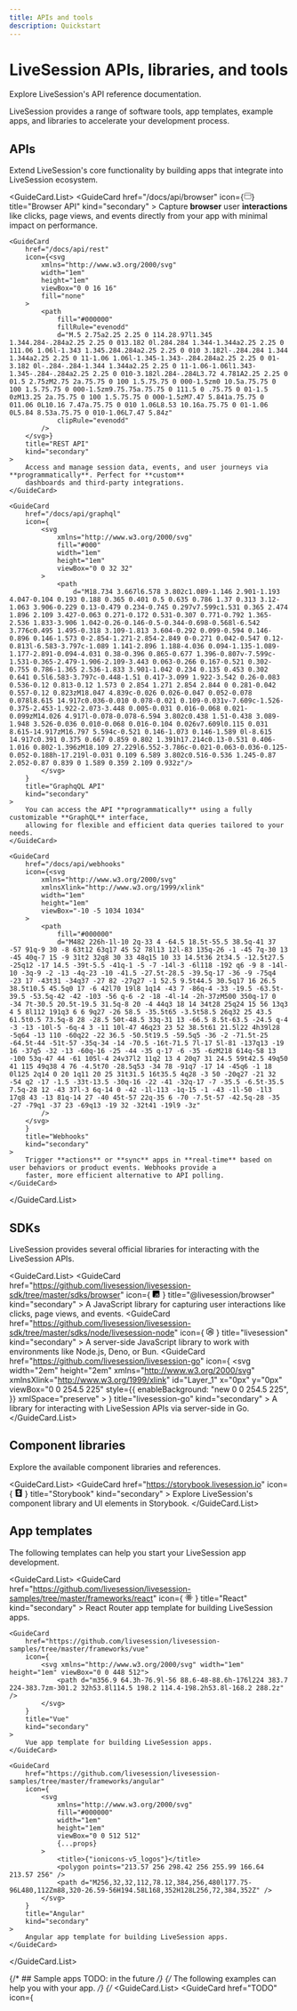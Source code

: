 ```yaml
---
title: APIs and tools
description: Quickstart
---
```


# LiveSession APIs, libraries, and tools
<Subtitle>
    Explore LiveSession's API reference documentation.
</Subtitle>

LiveSession provides a range of software tools, app templates, example apps, and libraries to accelerate your development process.

## APIs
Extend LiveSession's core functionality by building apps that integrate into LiveSession ecosystem.

<GuideCard.List>
    <GuideCard
        href="/docs/api/browser"
        icon={<svg
            xmlns="http://www.w3.org/2000/svg"
            width="1em"
            height="1em"
            viewBox="0 0 24 24"
            fill="none"
        >
            <path
                d="M22 9H2M2 7.8L2 16.2C2 17.8802 2 18.7202 2.32698 19.362C2.6146 19.9265 3.07354 20.3854 3.63803 20.673C4.27976 21 5.11984 21 6.8 21H17.2C18.8802 21 19.7202 21 20.362 20.673C20.9265 20.3854 21.3854 19.9265 21.673 19.362C22 18.7202 22 17.8802 22 16.2V7.8C22 6.11984 22 5.27977 21.673 4.63803C21.3854 4.07354 20.9265 3.6146 20.362 3.32698C19.7202 3 18.8802 3 17.2 3L6.8 3C5.11984 3 4.27976 3 3.63803 3.32698C3.07354 3.6146 2.6146 4.07354 2.32698 4.63803C2 5.27976 2 6.11984 2 7.8Z"
                stroke="#000000"
                strokeWidth={2}
                strokeLinecap="round"
                strokeLinejoin="round"
            />
        </svg>}
        title="Browser API"
        kind="secondary"
    >
        Capture **browser** user **interactions** like clicks, page views, and events directly from your app with minimal impact
        on performance.
    </GuideCard>

    <GuideCard
        href="/docs/api/rest"
        icon={<svg
            xmlns="http://www.w3.org/2000/svg"
            width="1em"
            height="1em"
            viewBox="0 0 16 16"
            fill="none"
        >
            <path
                fill="#000000"
                fillRule="evenodd"
                d="M.5 2.75a2.25 2.25 0 114.28.97l1.345 1.344.284-.284a2.25 2.25 0 013.182 0l.284.284 1.344-1.344a2.25 2.25 0 111.06 1.06l-1.343 1.345.284.284a2.25 2.25 0 010 3.182l-.284.284 1.344 1.344a2.25 2.25 0 11-1.06 1.06l-1.345-1.343-.284.284a2.25 2.25 0 01-3.182 0l-.284-.284-1.344 1.344a2.25 2.25 0 11-1.06-1.06l1.343-1.345-.284-.284a2.25 2.25 0 010-3.182l.284-.284L3.72 4.781A2.25 2.25 0 01.5 2.75zM2.75 2a.75.75 0 100 1.5.75.75 0 000-1.5zm0 10.5a.75.75 0 100 1.5.75.75 0 000-1.5zm9.75.75a.75.75 0 111.5 0 .75.75 0 01-1.5 0zM13.25 2a.75.75 0 100 1.5.75.75 0 000-1.5zM7.47 5.841a.75.75 0 011.06 0L10.16 7.47a.75.75 0 010 1.06L8.53 10.16a.75.75 0 01-1.06 0L5.84 8.53a.75.75 0 010-1.06L7.47 5.84z"
                clipRule="evenodd"
            />
        </svg>}
        title="REST API"
        kind="secondary"
    >
        Access and manage session data, events, and user journeys via **programmatically**. Perfect for **custom**
        dashboards and third-party integrations.
    </GuideCard>

    <GuideCard 
        href="/docs/api/graphql"
        icon={
            <svg
                xmlns="http://www.w3.org/2000/svg"
                fill="#000"
                width="1em"
                height="1em"
                viewBox="0 0 32 32"
            >
                <path
                    d="M18.734 3.667l6.578 3.802c1.089-1.146 2.901-1.193 4.047-0.104 0.193 0.188 0.365 0.401 0.5 0.635 0.786 1.37 0.313 3.12-1.063 3.906-0.229 0.13-0.479 0.234-0.745 0.297v7.599c1.531 0.365 2.474 1.896 2.109 3.427-0.063 0.271-0.172 0.531-0.307 0.771-0.792 1.365-2.536 1.833-3.906 1.042-0.26-0.146-0.5-0.344-0.698-0.568l-6.542 3.776c0.495 1.495-0.318 3.109-1.813 3.604-0.292 0.099-0.594 0.146-0.896 0.146-1.573 0-2.854-1.271-2.854-2.849 0-0.271 0.042-0.547 0.12-0.813l-6.583-3.797c-1.089 1.141-2.896 1.188-4.036 0.094-1.135-1.089-1.177-2.891-0.094-4.031 0.38-0.396 0.865-0.677 1.396-0.807v-7.599c-1.531-0.365-2.479-1.906-2.109-3.443 0.063-0.266 0.167-0.521 0.302-0.755 0.786-1.365 2.536-1.833 3.901-1.042 0.234 0.135 0.453 0.302 0.641 0.5l6.583-3.797c-0.448-1.51 0.417-3.099 1.922-3.542 0.26-0.083 0.536-0.12 0.813-0.12 1.573 0 2.854 1.271 2.854 2.844 0 0.281-0.042 0.557-0.12 0.823zM18.047 4.839c-0.026 0.026-0.047 0.052-0.078 0.078l8.615 14.917c0.036-0.010 0.078-0.021 0.109-0.031v-7.609c-1.526-0.375-2.453-1.922-2.073-3.448 0.005-0.031 0.016-0.068 0.021-0.099zM14.026 4.917l-0.078-0.078-6.594 3.802c0.438 1.51-0.438 3.089-1.948 3.526-0.036 0.010-0.068 0.016-0.104 0.026v7.609l0.115 0.031 8.615-14.917zM16.797 5.594c-0.521 0.146-1.073 0.146-1.589 0l-8.615 14.917c0.391 0.375 0.667 0.859 0.802 1.391h17.214c0.13-0.531 0.406-1.016 0.802-1.396zM18.109 27.229l6.552-3.786c-0.021-0.063-0.036-0.125-0.052-0.188h-17.219l-0.031 0.109 6.589 3.802c0.516-0.536 1.245-0.87 2.052-0.87 0.839 0 1.589 0.359 2.109 0.932z"/>
            </svg>
        }
        title="GraphqQL API"
        kind="secondary"
    >
        You can access the API **programmatically** using a fully customizable **GraphQL** interface,
        allowing for flexible and efficient data queries tailored to your needs.
    </GuideCard> 

    <GuideCard
        href="/docs/api/webhooks"
        icon={<svg
            xmlns="http://www.w3.org/2000/svg"
            xmlnsXlink="http://www.w3.org/1999/xlink"
            width="1em"
            height="1em"
            viewBox="-10 -5 1034 1034"
        >
            <path
                fill="#000000"
                d="M482 226h-1l-10 2q-33 4 -64.5 18.5t-55.5 38.5q-41 37 -57 91q-9 30 -8 63t12 63q17 45 52 78l13 12l-83 135q-26 -1 -45 7q-30 13 -45 40q-7 15 -9 31t2 32q8 30 33 48q15 10 33 14.5t36 2t34.5 -12.5t27.5 -25q12 -17 14.5 -39t-5.5 -41q-1 -5 -7 -14l-3 -6l118 -192 q6 -9 8 -14l-10 -3q-9 -2 -13 -4q-23 -10 -41.5 -27.5t-28.5 -39.5q-17 -36 -9 -75q4 -23 17 -43t31 -34q37 -27 82 -27q27 -1 52.5 9.5t44.5 30.5q17 16 26.5 38.5t10.5 45.5q0 17 -6 42l70 19l8 1q14 -43 7 -86q-4 -33 -19.5 -63.5t-39.5 -53.5q-42 -42 -103 -56 q-6 -2 -18 -4l-14 -2h-37zM500 350q-17 0 -34 7t-30.5 20.5t-19.5 31.5q-8 20 -4 44q3 18 14 34t28 25q24 15 56 13q3 4 5 8l112 191q3 6 6 9q27 -26 58.5 -35.5t65 -3.5t58.5 26q32 25 43.5 61.5t0.5 73.5q-8 28 -28.5 50t-48.5 33q-31 13 -66.5 8.5t-63.5 -24.5 q-4 -3 -13 -10l-5 -6q-4 3 -11 10l-47 46q23 23 52 38.5t61 21.5l22 4h39l28 -5q64 -13 110 -60q22 -22 36.5 -50.5t19.5 -59.5q5 -36 -2 -71.5t-25 -64.5t-44 -51t-57 -35q-34 -14 -70.5 -16t-71.5 7l-17 5l-81 -137q13 -19 16 -37q5 -32 -13 -60q-16 -25 -44 -35 q-17 -6 -35 -6zM218 614q-58 13 -100 53q-47 44 -61 105l-4 24v37l2 11q2 13 4 20q7 31 24.5 59t42.5 49q50 41 115 49q38 4 76 -4.5t70 -28.5q53 -34 78 -91q7 -17 14 -45q6 -1 18 0l125 2q14 0 20 1q11 20 25 31t31.5 16t35.5 4q28 -3 50 -20q27 -21 32 -54 q2 -17 -1.5 -33t-13.5 -30q-16 -22 -41 -32q-17 -7 -35.5 -6.5t-35.5 7.5q-28 12 -43 37l-3 6q-14 0 -42 -1l-113 -1q-15 -1 -43 -1l-50 -1l3 17q8 43 -13 81q-14 27 -40 45t-57 22q-35 6 -70 -7.5t-57 -42.5q-28 -35 -27 -79q1 -37 23 -69q13 -19 32 -32t41 -19l9 -3z"
            />
        </svg>
        }
        title="Webhooks"
        kind="secondary"
    >
        Trigger **actions** or **sync** apps in **real-time** based on user behaviors or product events. Webhooks provide a
        faster, more efficient alternative to API polling.
    </GuideCard>
</GuideCard.List>

## SDKs
LiveSession provides several official libraries for interacting with the LiveSession APIs.

<GuideCard.List>
    <GuideCard
        href="https://github.com/livesession/livesession-sdk/tree/master/sdks/browser"
        icon={
            <svg xmlns="http://www.w3.org/2000/svg" viewBox="0 0 448 512" width="1em" height="1em">
                <path
                    d="M400 32H48C21.5 32 0 53.5 0 80v352c0 26.5 21.5 48 48 48h352c26.5 0 48-21.5 48-48V80c0-26.5-21.5-48-48-48zM243.8 381.4c0 43.6-25.6 63.5-62.9 63.5-33.7 0-53.2-17.4-63.2-38.5l34.3-20.7c6.6 11.7 12.6 21.6 27.1 21.6 13.8 0 22.6-5.4 22.6-26.5V237.7h42.1v143.7zm99.6 63.5c-39.1 0-64.4-18.6-76.7-43l34.3-19.8c9 14.7 20.8 25.6 41.5 25.6 17.4 0 28.6-8.7 28.6-20.8 0-14.4-11.4-19.5-30.7-28l-10.5-4.5c-30.4-12.9-50.5-29.2-50.5-63.5 0-31.6 24.1-55.6 61.6-55.6 26.8 0 46 9.3 59.8 33.7L368 290c-7.2-12.9-15-18-27.1-18-12.3 0-20.1 7.8-20.1 18 0 12.6 7.8 17.7 25.9 25.6l10.5 4.5c35.8 15.3 55.9 31 55.9 66.2 0 37.8-29.8 58.6-69.7 58.6z"/>
            </svg>
        }
        title="@livesession/browser"
        kind="secondary"
    >
        A JavaScript library for capturing user interactions like clicks, page views, and events.
    </GuideCard>
    <GuideCard
        href="https://github.com/livesession/livesession-sdk/tree/master/sdks/node/livesession-node"
        icon={
            <svg
                width="1em"
                height="1em"
                xmlns="http://www.w3.org/2000/svg"
                data-name="Layer 1"
                viewBox="0 0 109 122.88"
            >
                <defs>
                    <style>{".cls-1{fill-rule:evenodd;}"}</style>
                </defs>
                <title>{"node-js-black"}</title>
                <path
                    className="cls-1"
                    d="M68.43,87.08c-19.7,0-23.83-9-23.83-16.63a1.3,1.3,0,0,1,1.3-1.3h5.82A1.3,1.3,0,0,1,53,70.25c.88,5.93,3.49,8.92,15.41,8.92C77.9,79.17,81.93,77,81.93,72c0-2.9-1.15-5-15.89-6.49-12.33-1.22-20-3.93-20-13.8,0-9.08,7.66-14.49,20.5-14.49,14.42,0,21.56,5,22.46,15.76a1.31,1.31,0,0,1-.35,1,1.35,1.35,0,0,1-1,.42H81.9a1.29,1.29,0,0,1-1.26-1c-1.41-6.23-4.81-8.23-14.07-8.23C56.21,45.15,55,48.76,55,51.46c0,3.28,1.42,4.24,15.4,6.09S90.82,62,90.82,71.71,82.64,87.14,68.37,87.14l.06-.06Zm-13.91,35.8a9.45,9.45,0,0,1-4.72-1.26l-15-8.9c-2.25-1.26-1.15-1.7-.41-2a30.38,30.38,0,0,0,6.8-3.1,1.15,1.15,0,0,1,1.12.08l11.55,6.85a1.51,1.51,0,0,0,1.4,0l45-26a1.42,1.42,0,0,0,.69-1.22V35.43a1.44,1.44,0,0,0-.7-1.24l-45-26a1.38,1.38,0,0,0-1.39,0l-45,26a1.42,1.42,0,0,0-.71,1.23v52a1.39,1.39,0,0,0,.7,1.21l12.33,7.12C27.85,99.06,32,95.11,32,91.15V39.86a1.29,1.29,0,0,1,1.31-1.3H39a1.29,1.29,0,0,1,1.3,1.3V91.17c0,8.93-4.87,14-13.33,14-2.6,0-4.66,0-10.38-2.82L4.72,95.59A9.51,9.51,0,0,1,0,87.38v-52a9.47,9.47,0,0,1,4.72-8.21l45.07-26a9.89,9.89,0,0,1,9.47,0l45,26A9.49,9.49,0,0,1,109,35.43v52a9.54,9.54,0,0,1-4.72,8.21l-45,26a9.5,9.5,0,0,1-4.74,1.26v0Zm0,0Z"
                />
            </svg>
        }
        title="livesession"
        kind="secondary"
    >
        A server-side JavaScript library to work with environments like Node.js, Deno, or Bun.
    </GuideCard>
    <GuideCard
        href="https://github.com/livesession/livesession-go"
        icon={
            <svg
                width="2em"
                height="2em"
                xmlns="http://www.w3.org/2000/svg"
                xmlnsXlink="http://www.w3.org/1999/xlink"
                id="Layer_1"
                x="0px"
                y="0px"
                viewBox="0 0 254.5 225"
                style={{
                enableBackground: "new 0 0 254.5 225",
                }}
                xmlSpace="preserve"
            >
                <style type="text/css">
                {
                    "\n\t.st0{fill:#2DBCAF;}\n\t.st1{fill:#5DC9E1;}\n\t.st2{fill:#FDDD00;}\n\t.st3{fill:#CE3262;}\n\t.st4{fill:#00ACD7;}\n\t.st5{fill:#FFFFFF;}\n"
                }
                </style>
                <g>
                <g>
                    <g>
                    <g>
                        <path d="M40.2,101.1c-0.4,0-0.5-0.2-0.3-0.5l2.1-2.7c0.2-0.3,0.7-0.5,1.1-0.5l35.7,0c0.4,0,0.5,0.3,0.3,0.6l-1.7,2.6      c-0.2,0.3-0.7,0.6-1,0.6L40.2,101.1z" />
                    </g>
                    </g>
                </g>
                <g>
                    <g>
                    <g>
                        <path d="M25.1,110.3c-0.4,0-0.5-0.2-0.3-0.5l2.1-2.7c0.2-0.3,0.7-0.5,1.1-0.5l45.6,0c0.4,0,0.6,0.3,0.5,0.6l-0.8,2.4      c-0.1,0.4-0.5,0.6-0.9,0.6L25.1,110.3z" />
                    </g>
                    </g>
                </g>
                <g>
                    <g>
                    <g>
                        <path d="M49.3,119.5c-0.4,0-0.5-0.3-0.3-0.6l1.4-2.5c0.2-0.3,0.6-0.6,1-0.6l20,0c0.4,0,0.6,0.3,0.6,0.7l-0.2,2.4      c0,0.4-0.4,0.7-0.7,0.7L49.3,119.5z" />
                    </g>
                    </g>
                </g>
                <g>
                    <g id="CXHf1q_5_">
                    <g>
                        <g>
                        <path d="M153.1,99.3c-6.3,1.6-10.6,2.8-16.8,4.4c-1.5,0.4-1.6,0.5-2.9-1c-1.5-1.7-2.6-2.8-4.7-3.8c-6.3-3.1-12.4-2.2-18.1,1.5       c-6.8,4.4-10.3,10.9-10.2,19c0.1,8,5.6,14.6,13.5,15.7c6.8,0.9,12.5-1.5,17-6.6c0.9-1.1,1.7-2.3,2.7-3.7c-3.6,0-8.1,0-19.3,0       c-2.1,0-2.6-1.3-1.9-3c1.3-3.1,3.7-8.3,5.1-10.9c0.3-0.6,1-1.6,2.5-1.6c5.1,0,23.9,0,36.4,0c-0.2,2.7-0.2,5.4-0.6,8.1       c-1.1,7.2-3.8,13.8-8.2,19.6c-7.2,9.5-16.6,15.4-28.5,17c-9.8,1.3-18.9-0.6-26.9-6.6c-7.4-5.6-11.6-13-12.7-22.2       c-1.3-10.9,1.9-20.7,8.5-29.3c7.1-9.3,16.5-15.2,28-17.3c9.4-1.7,18.4-0.6,26.5,4.9c5.3,3.5,9.1,8.3,11.6,14.1       C154.7,98.5,154.3,99,153.1,99.3z" />
                        </g>
                        <g>
                        <path d="M186.2,154.6c-9.1-0.2-17.4-2.8-24.4-8.8c-5.9-5.1-9.6-11.6-10.8-19.3c-1.8-11.3,1.3-21.3,8.1-30.2       c7.3-9.6,16.1-14.6,28-16.7c10.2-1.8,19.8-0.8,28.5,5.1c7.9,5.4,12.8,12.7,14.1,22.3c1.7,13.5-2.2,24.5-11.5,33.9       c-6.6,6.7-14.7,10.9-24,12.8C191.5,154.2,188.8,154.3,186.2,154.6z M210,114.2c-0.1-1.3-0.1-2.3-0.3-3.3       c-1.8-9.9-10.9-15.5-20.4-13.3c-9.3,2.1-15.3,8-17.5,17.4c-1.8,7.8,2,15.7,9.2,18.9c5.5,2.4,11,2.1,16.3-0.6       C205.2,129.2,209.5,122.8,210,114.2z" />
                        </g>
                    </g>
                    </g>
                </g>
                </g>
            </svg>
        }
        title="livesession-go"
        kind="secondary"
    >
        A library for interacting with LiveSession APIs via server-side in Go.
    </GuideCard>
</GuideCard.List>

## Component libraries
Explore the available component libraries and references.

<GuideCard.List>
    <GuideCard
        href="https://storybook.livesession.io"
        icon={
            <svg
                xmlns="http://www.w3.org/2000/svg"
                fill="#000000"
                width="1em"
                height="1em"
                viewBox="0 0 32 32"
            >
                <path
                    d="M21.786 0.318l-0.161 3.615c-0.005 0.203 0.229 0.328 0.391 0.203l1.411-1.068 1.198 0.932c0.156 0.104 0.365 0 0.375-0.188l-0.135-3.677 1.776-0.135c0.922-0.063 1.708 0.672 1.708 1.599v28.802c0 0.917-0.766 1.646-1.682 1.599l-21.469-0.958c-0.833-0.036-1.505-0.708-1.531-1.547l-1-26.401c-0.052-0.885 0.62-1.646 1.505-1.693l17.599-1.109zM17.693 12.401c0 0.625 4.214 0.318 4.786-0.109 0-4.266-2.292-6.521-6.479-6.521-4.198 0-6.531 2.297-6.531 5.724 0 5.932 8 6.036 8 9.276 0 0.938-0.427 1.469-1.401 1.469-1.281 0-1.802-0.651-1.734-2.88 0-0.479-4.865-0.641-5.026 0-0.359 5.375 2.974 6.932 6.797 6.932 3.724 0 6.63-1.984 6.63-5.573 0-6.359-8.135-6.188-8.135-9.333 0-1.292 0.964-1.464 1.505-1.464 0.604 0 1.667 0.094 1.589 2.49z"/>
            </svg>
        }
        title="Storybook"
        kind="secondary"
    >
        Explore LiveSession's component library and UI elements in Storybook.
    </GuideCard>
</GuideCard.List>

## App templates
The following templates can help you start your LiveSession app development.

<GuideCard.List>
    <GuideCard
        href="https://github.com/livesession/livesession-samples/tree/master/frameworks/react"
        icon={
            <svg
                xmlns="http://www.w3.org/2000/svg"
                fill="#000000"
                width="1em"
                height="1em"
                viewBox="0 0 512 512"
            >
                <title>{"ionicons-v5_logos"}</title>
                <path d="M410.66,180.72h0q-7.67-2.62-15.45-4.88,1.29-5.25,2.38-10.56c11.7-56.9,4.05-102.74-22.06-117.83-25-14.48-66,.61-107.36,36.69q-6.1,5.34-11.95,11-3.9-3.76-8-7.36c-43.35-38.58-86.8-54.83-112.88-39.69-25,14.51-32.43,57.6-21.9,111.53q1.58,8,3.55,15.93c-6.15,1.75-12.09,3.62-17.77,5.6C48.46,198.9,16,226.73,16,255.59c0,29.82,34.84,59.72,87.77,77.85q6.44,2.19,13,4.07Q114.64,346,113,354.68c-10,53-2.2,95.07,22.75,109.49,25.77,14.89,69-.41,111.14-37.31q5-4.38,10-9.25,6.32,6.11,13,11.86c40.8,35.18,81.09,49.39,106,34.93,25.75-14.94,34.12-60.14,23.25-115.13q-1.25-6.3-2.88-12.86,4.56-1.35,8.93-2.79c55-18.27,90.83-47.81,90.83-78C496,226.62,462.5,198.61,410.66,180.72Zm-129-81.08c35.43-30.91,68.55-43.11,83.65-34.39h0c16.07,9.29,22.32,46.75,12.22,95.88q-1,4.8-2.16,9.57a487.83,487.83,0,0,0-64.18-10.16,481.27,481.27,0,0,0-40.57-50.75Q276,104.57,281.64,99.64ZM157.73,280.25q6.51,12.6,13.61,24.89,7.23,12.54,15.07,24.71a435.28,435.28,0,0,1-44.24-7.13C146.41,309,151.63,294.75,157.73,280.25Zm0-48.33c-6-14.19-11.08-28.15-15.25-41.63,13.7-3.07,28.3-5.58,43.52-7.48q-7.65,11.94-14.72,24.23T157.7,231.92Zm10.9,24.17q9.48-19.77,20.42-38.78h0q10.93-19,23.27-37.13c14.28-1.08,28.92-1.65,43.71-1.65s29.52.57,43.79,1.66q12.21,18.09,23.13,37t20.69,38.6Q334,275.63,323,294.73h0q-10.91,19-23,37.24c-14.25,1-29,1.55-44,1.55s-29.47-.47-43.46-1.38q-12.43-18.19-23.46-37.29T168.6,256.09ZM340.75,305q7.25-12.58,13.92-25.49h0a440.41,440.41,0,0,1,16.12,42.32A434.44,434.44,0,0,1,326,329.48Q333.62,317.39,340.75,305Zm13.72-73.07q-6.64-12.65-13.81-25h0q-7-12.18-14.59-24.06c15.31,1.94,30,4.52,43.77,7.67A439.89,439.89,0,0,1,354.47,231.93ZM256.23,124.48h0a439.75,439.75,0,0,1,28.25,34.18q-28.35-1.35-56.74,0C237.07,146.32,246.62,134.87,256.23,124.48ZM145.66,65.86c16.06-9.32,51.57,4,89,37.27,2.39,2.13,4.8,4.36,7.2,6.67A491.37,491.37,0,0,0,201,160.51a499.12,499.12,0,0,0-64.06,10q-1.83-7.36-3.3-14.82h0C124.59,109.46,130.58,74.61,145.66,65.86ZM122.25,317.71q-6-1.71-11.85-3.71c-23.4-8-42.73-18.44-56-29.81C42.52,274,36.5,263.83,36.5,255.59c0-17.51,26.06-39.85,69.52-55q8.19-2.85,16.52-5.21a493.54,493.54,0,0,0,23.4,60.75A502.46,502.46,0,0,0,122.25,317.71Zm111.13,93.67c-18.63,16.32-37.29,27.89-53.74,33.72h0c-14.78,5.23-26.55,5.38-33.66,1.27-15.14-8.75-21.44-42.54-12.85-87.86q1.53-8,3.5-16a480.85,480.85,0,0,0,64.69,9.39,501.2,501.2,0,0,0,41.2,51C239.54,405.83,236.49,408.65,233.38,411.38Zm23.42-23.22c-9.72-10.51-19.42-22.14-28.88-34.64q13.79.54,28.08.54c9.78,0,19.46-.21,29-.64A439.33,439.33,0,0,1,256.8,388.16Zm124.52,28.59c-2.86,15.44-8.61,25.74-15.72,29.86-15.13,8.78-47.48-2.63-82.36-32.72-4-3.44-8-7.13-12.07-11a484.54,484.54,0,0,0,40.23-51.2,477.84,477.84,0,0,0,65-10.05q1.47,5.94,2.6,11.64h0C383.81,377.58,384.5,399.56,381.32,416.75Zm17.4-102.64h0c-2.62.87-5.32,1.71-8.06,2.53a483.26,483.26,0,0,0-24.31-60.94,481.52,481.52,0,0,0,23.36-60.06c4.91,1.43,9.68,2.93,14.27,4.52,44.42,15.32,71.52,38,71.52,55.43C475.5,274.19,446.23,298.33,398.72,314.11Z" />
                <path d="M256,298.55a43,43,0,1,0-42.86-43A42.91,42.91,0,0,0,256,298.55Z" />
            </svg>
        }
        title="React"
        kind="secondary"
    >
        React Router app template for building LiveSession apps.
    </GuideCard>

    <GuideCard
        href="https://github.com/livesession/livesession-samples/tree/master/frameworks/vue"
        icon={
            <svg xmlns="http://www.w3.org/2000/svg" width="1em" height="1em" viewBox="0 0 448 512">
                <path d="m356.9 64.3h-76.9l-56 88.6-48-88.6h-176l224 383.7 224-383.7zm-301.2 32h53.8l114.5 198.2 114.4-198.2h53.8l-168.2 288.2z" />
            </svg>
        }
        title="Vue"
        kind="secondary"
    >
        Vue app template for building LiveSession apps.
    </GuideCard>

    <GuideCard
        href="https://github.com/livesession/livesession-samples/tree/master/frameworks/angular"
        icon={
            <svg
                xmlns="http://www.w3.org/2000/svg"
                fill="#000000"
                width="1em"
                height="1em"
                viewBox="0 0 512 512"
                {...props}
            >
                <title>{"ionicons-v5_logos"}</title>
                <polygon points="213.57 256 298.42 256 255.99 166.64 213.57 256" />
                <path d="M256,32,32,112,78.12,384,256,480l177.75-96L480,112Zm88,320-26.59-56H194.58L168,352H128L256,72,384,352Z" />
            </svg>
        }
        title="Angular"
        kind="secondary"
    >
        Angular app template for building LiveSession apps.
    </GuideCard>
</GuideCard.List>

{/* ## Sample apps TODO: in the future */}
{/* The following examples can help you with your app. */}
{/* 
<GuideCard.List>
    <GuideCard
        href="TODO"
        icon={
            <svg
                xmlns="http://www.w3.org/2000/svg"
                viewBox="0 0 80 80"
                fill="none"
            >
                <g clipPath="url(#clip0_202_147)">
                    <path d="M0 55.3333H80" stroke="black" strokeWidth={0.506667}/>
                    <path d="M0 40H80" stroke="black" strokeWidth={0.506667}/>
                    <path d="M0 24.6667H80" stroke="black" strokeWidth={0.506667}/>
                    <path d="M55.3334 80V0" stroke="black" strokeWidth={0.506667}/>
                    <path d="M40 80V0" stroke="black" strokeWidth={0.506667}/>
                    <path d="M24.6666 80V0" stroke="black" strokeWidth={0.506667}/>
                    <path d="M80 80L0 0" stroke="black" strokeWidth={0.506667}/>
                    <path d="M0 80L80 0" stroke="black" strokeWidth={0.506667}/>
                    <rect
                        x={5.33337}
                        y={5.33333}
                        width={69.3333}
                        height={69.3333}
                        stroke="black"
                        strokeWidth={0.506667}
                    />
                    <circle
                        cx={40}
                        cy={40}
                        r={15.3333}
                        stroke="black"
                        strokeWidth={0.506667}
                    />
                    <circle cx={40} cy={40} r={22} stroke="black" strokeWidth={0.506667}/>
                    <circle
                        cx={40}
                        cy={40}
                        r={34.6667}
                        stroke="black"
                        strokeWidth={0.506667}
                    />
                </g>
                <rect
                    x={0.253333}
                    y={0.253333}
                    width={79.4933}
                    height={79.4933}
                    rx={17.08}
                    stroke="black"
                    strokeWidth={0.506667}
                />
                <defs>
                    <clipPath id="clip0_202_147">
                        <rect width={80} height={80} rx={17.3333} fill="white"/>
                    </clipPath>
                </defs>
            </svg>
        }
        title="AI metrics explorer"
        kind="secondary"
    >
        A sample app that uses LiveSession's API and AI.
    </GuideCard>
</GuideCard.List> */}
{/* 
## Tooling TODO: in the future
Explore the available tools and references.

<GuideCard.List>
    <GuideCard
        href="https://storybook.livesession.io"
        icon={<IconCode/>}
        title="qx"
        kind="secondary"
    >
        Experimental query language for product analytics.
    </GuideCard>
</GuideCard.List> */}
